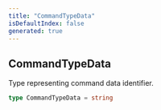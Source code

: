 ```yaml
---
title: "CommandTypeData"
isDefaultIndex: false
generated: true
---
```



<!-- This file was generated from the CommandKit source. Do not modify. Instead, re-run the "docgen" script -->


## CommandTypeData

<GenerationInfo sourceFile="packages/commandkit/src/app/handlers/AppCommandHandler.ts" sourceLine="115" packageName="commandkit" />

Type representing command data identifier.

```ts title="Signature"
type CommandTypeData = string
```
